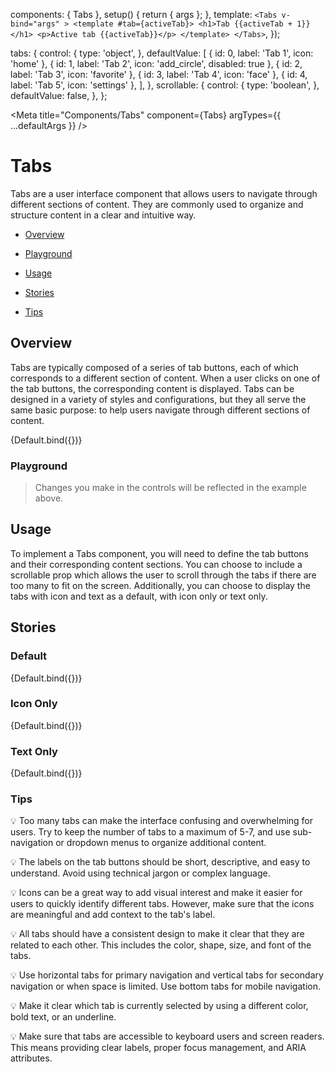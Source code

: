 
  components: { Tabs },
  setup() {
    return { args };
  },
  template: `
    <Tabs v-bind="args" >
      <template #tab={activeTab}>
        <h1>Tab {{activeTab + 1}}</h1>
        <p>Active tab {{activeTab}}</p>
      </template>
    </Tabs>
  `,
});

  tabs: {
    control: {
      type: 'object',
    },
    defaultValue: [
      { id: 0, label: 'Tab 1', icon: 'home' },
      { id: 1, label: 'Tab 2', icon: 'add_circle', disabled: true },
      { id: 2, label: 'Tab 3', icon: 'favorite' },
      { id: 3, label: 'Tab 4', icon: 'face' },
      { id: 4, label: 'Tab 5', icon: 'settings' },
    ],
  },
  scrollable: {
    control: {
      type: 'boolean',
    },
    defaultValue: false,
  },
};

<Meta title="Components/Tabs" component={Tabs} argTypes={{ ...defaultArgs }} />

# Tabs

Tabs are a user interface component that allows users to navigate through different sections of content. They are commonly used to organize and structure content in a clear and intuitive way.

- [Overview](#overview)

- [Playground](#playground)

- [Usage](#usage)

- [Stories](#stories)

- [Tips](#tips)

## Overview <a id="overview" />

Tabs are typically composed of a series of tab buttons, each of which corresponds to a different section of content. When a user clicks on one of the tab buttons, the corresponding content is displayed. Tabs can be designed in a variety of styles and configurations, but they all serve the same basic purpose: to help users navigate through different sections of content.

<Canvas>
  <Story name="Overview" argTypes={{ ...Default.argTypes }} args={{}}>
    {Default.bind({})}
  </Story>
</Canvas>

### Playground <a id="playground" />

> Changes you make in the controls will be reflected in the example above.

<ArgsTable story="Overview" exclude={/^(click|tab|on.*)/} />

## Usage <a id="usage" />

To implement a Tabs component, you will need to define the tab buttons and their corresponding content sections. You can choose to include a scrollable prop which allows the user to scroll through the tabs if there are too many to fit on the screen. Additionally, you can choose to display the tabs with icon and text as a default, with icon only or text only.

## Stories <a id="stories" />

### Default

<Canvas>
  <Story name="Default" argTypes={{ ...Default.argTypes }} args={{}}>
    {Default.bind({})}
  </Story>
</Canvas>

### Icon Only

<Canvas>
  <Story
    name="Icon Only"
    argTypes={{ ...Default.argTypes }}
    args={{
      tabs: [
        { id: 0, label: 'Tab 1', icon: 'home' },
        { id: 1, label: 'Tab 2', icon: 'add_circle', disabled: true },
        { id: 2, label: 'Tab 3', icon: 'favorite' },
        { id: 3, label: 'Tab 4', icon: 'face' },
        { id: 4, label: 'Tab 5', icon: 'settings' },
        { id: 5, label: 'Tab 6', icon: 'search' },
        { id: 6, label: 'Tab 7', icon: 'done' },
        { id: 7, label: 'Tab 8', icon: 'visibility' },
        { id: 8, label: 'Tab 9', icon: 'lock' },
        { id: 9, label: 'Tab 10', icon: 'language' },
      ],
    }}
  >
    {Default.bind({})}
  </Story>
</Canvas>

### Text Only

<Canvas>
  <Story
    name="Text Only"
    argTypes={{ ...Default.argTypes }}
    args={{
      tabs: [
        { id: 0, label: 'Tab 1', icon: 'home' },
        { id: 1, label: 'Tab 2', icon: 'add_circle', disabled: true },
        { id: 2, label: 'Tab 3', icon: 'favorite' },
        { id: 3, label: 'Tab 4', icon: 'face' },
        { id: 4, label: 'Tab 5', icon: 'settings' },
        { id: 5, label: 'Tab 6', icon: 'search' },
        { id: 6, label: 'Tab 7', icon: 'done' },
        { id: 7, label: 'Tab 8', icon: 'visibility' },
        { id: 8, label: 'Tab 9', icon: 'lock' },
        { id: 9, label: 'Tab 10', icon: 'language' },
      ],
    }}
  >
    {Default.bind({})}
  </Story>
</Canvas>

### Tips <a id="tips" />

💡 Too many tabs can make the interface confusing and overwhelming for users. Try to keep the number of tabs to a maximum of 5-7, and use sub-navigation or dropdown menus to organize additional content.

💡 The labels on the tab buttons should be short, descriptive, and easy to understand. Avoid using technical jargon or complex language.

💡 Icons can be a great way to add visual interest and make it easier for users to quickly identify different tabs. However, make sure that the icons are meaningful and add context to the tab's label.

💡 All tabs should have a consistent design to make it clear that they are related to each other. This includes the color, shape, size, and font of the tabs.

💡 Use horizontal tabs for primary navigation and vertical tabs for secondary navigation or when space is limited. Use bottom tabs for mobile navigation.

💡 Make it clear which tab is currently selected by using a different color, bold text, or an underline.

💡 Make sure that tabs are accessible to keyboard users and screen readers. This means providing clear labels, proper focus management, and ARIA attributes.
